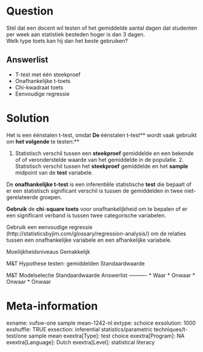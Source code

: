 Question
========
Stel dat een docent wil testen of het gemiddelde aantal dagen dat studenten per week aan statistiek besteden hoger is dan 3 dagen.  
Welk type toets kan hij dan het beste gebruiken?

Answerlist
----------
* T-test met één steekproef
* Onafhankelijke t-toets
* Chi-kwadraat toets
* Eenvoudige regressie

Solution
========

Het is een éénstalen t-test, omdat **De **éénstalen t-test** wordt vaak gebruikt om **het volgende **te testen:**

1.  Statistisch verschil tussen een **steekproef** gemiddelde en een bekende of of veronderstelde waarde van het gemiddelde in de populatie. 2.  Statistisch verschil tussen het **steekproef** gemiddelde en het **sample** midpoint van de **test** variabele.

De **onafhankelijke t-test** is een inferentiële statistische **test** die bepaalt of er een statistisch significant verschil is tussen de gemiddelden in twee niet-gerelateerde groepen.  
  
 **Gebruik** de **chi**-**square toets** voor onafhankelijkheid om te bepalen of er een significant verband is tussen twee categorische variabelen.  
  
Gebruik een eenvoudige regressie (http://statisticsbyjim.com/glossary/regression-analysis/) om de relaties tussen een onafhankelijke variabele en een afhankelijke variabele.

Moeilijkheidsniveaus Gemakkelijk

M&T Hypothese testen: gemiddelden Standaardwaarde

M&T Modelselectie Standaardwaarde
Answerlist
----------
* Waar
* Onwaar
* Onwaar
* Onwaar

Meta-information
================
exname: vufsw-one sample mean-1242-nl
extype: schoice
exsolution: 1000
exshuffle: TRUE
exsection: inferential statistics/parametric techniques/t-test/one sample mean
exextra[Type]: test choice
exextra[Program]: NA
exextra[Language]: Dutch
exextra[Level]: statistical literacy

